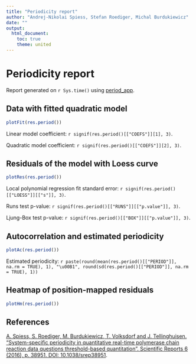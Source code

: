 ```yaml
---
title: "Periodicity report"
author: "Andrej-Nikolai Spiess, Stefan Roediger, Michal Burdukiewicz"
date: ""
output:
  html_document:
    toc: true
    theme: united
---
```


# Periodicity report

Report generated on `r Sys.time()` using [period_app](http://www.smorfland.uni.wroc.pl/shiny/period_app/).

## Data with fitted quadratic model

```r
plotFit(res.period())
```

Linear model coefficient: `r signif(res.period()[["COEFS"]][1], 3)`.  

Quadratic model coefficient: `r signif(res.period()[["COEFS"]][2], 3)`.  

## Residuals of the model with Loess curve

```r
plotRes(res.period())
```

Local polynomial regression fit standard error: `r signif(res.period()[["LOESS"]][["s"]], 3)`.

Runs test p-value: `r signif(res.period()[["RUNS"]][["p.value"]], 3)`.  

Ljung-Box test p-value: `r signif(res.period()[["BOX"]][["p.value"]], 3)`.

## Autocorrelation and estimated periodicity

```r
plotAc(res.period())
```

Estimated periodicity: `r paste(round(mean(res.period()[["PERIOD"]], na.rm = TRUE), 1), "\u00B1", round(sd(res.period()[["PERIOD"]], na.rm = TRUE), 1))`

## Heatmap of position-mapped residuals

```r
plotHm(res.period())
```

## References

[A. Spiess, S. Roediger, M. Burdukiewicz, T. Volksdorf and J. Tellinghuisen. “System-specific periodicity in quantitative real-time polymerase chain reaction data questions threshold-based quantitation”. Scientific Reports 6 (2016), p. 38951. DOI: 10.1038/srep38951](http://www.nature.com/srep/2016/161213/srep38951/full/srep38951.html).
